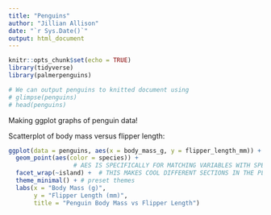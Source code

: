 ```yaml
---
title: "Penguins"
author: "Jillian Allison"
date: "`r Sys.Date()`"
output: html_document
---
```


```r
knitr::opts_chunk$set(echo = TRUE)
library(tidyverse)
library(palmerpenguins)
```

```r
# We can output penguins to knitted document using 
# glimpse(penguins)
# head(penguins) 
```

Making ggplot graphs of penguin data! 

Scatterplot of body mass versus flipper length: 

```r
ggplot(data = penguins, aes(x = body_mass_g, y = flipper_length_mm)) + 
  geom_point(aes(color = species)) +
                  # AES IS SPECIFICALLY FOR MATCHING VARIABLES WITH SPECIFIC AESTHETICS  
  facet_wrap(~island) +  # THIS MAKES COOL DIFFERENT SECTIONS IN THE PLOT BASED ON EACH ISLAND
  theme_minimal() + # preset themes
  labs(x = "Body Mass (g)", 
       y = "Flipper Length (mm)",
       title = "Penguin Body Mass vs Flipper Length")



  

```


